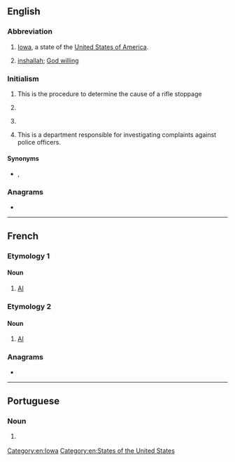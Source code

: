 {{also|Appendix:Variations of "ia"}}
==English==

===Abbreviation===
{{rfc-header|Abbreviation}}
{{head|en|abbreviation}}

# [[Iowa]], a state of the [[United States of America]].
# {{lb|en|Arabic English}} [[inshallah]]; [[God willing]]

===Initialism===
{{rfc-header|Initialism}}
{{en-initialism}}

# {{initialism of|immediate action|lang=en}} This is the procedure to determine the cause of a rifle stoppage
# {{initialism of|Institute of Arts|lang=en}}
# {{lb|en|computer}} {{initialism of|w:Information assurance|information assurance|lang=en}}
# {{lb|en|law enforcement}} {{initialism of|internal affairs|lang=en}} This is a department responsible for investigating complaints against police officers.

====Synonyms====
* {{sense|law enforcement}} {{l|en|IAD}}, {{l|en|IAB}}

===Anagrams===
* {{anagrams|en|A-I|AI|Ai|a.i.|ai}}

[[Category:en:Iowa]]
[[Category:en:States of the United States]]

----

==French==

===Etymology 1===
{{initialism of|lang=fr|intelligence artificielle}}

====Noun====
{{fr-noun|f|-}}

# [[AI]] {{gloss|artificial intelligence}}

===Etymology 2===
{{initialism of|lang=fr|insémination artificielle}}

====Noun====
{{fr-noun|f|-}}

# [[AI]] {{gloss|artificial insemination}}

===Anagrams===
* {{l|fr|ai}}

----

==Portuguese==

===Noun===
{{pt-noun|f|-}}

# {{lb|pt|computing}} {{initialism of|inteligência artificial|lang=pt}} {{l|en|AI}}